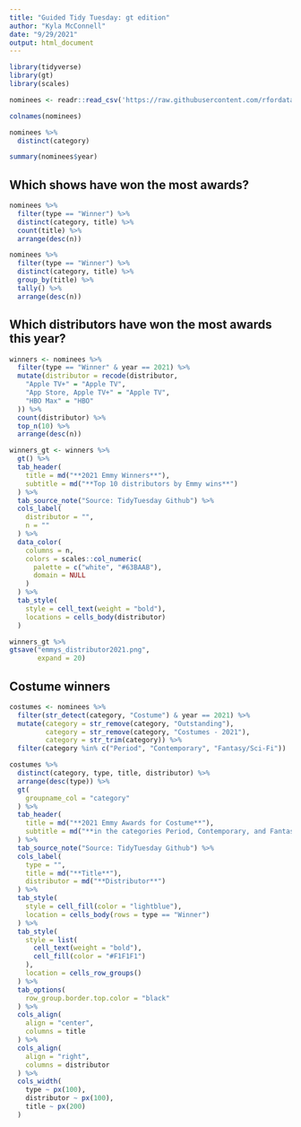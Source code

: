 ```yaml
---
title: "Guided Tidy Tuesday: gt edition"
author: "Kyla McConnell"
date: "9/29/2021"
output: html_document
---
```


```r
library(tidyverse)
library(gt)
library(scales)

nominees <- readr::read_csv('https://raw.githubusercontent.com/rfordatascience/tidytuesday/master/data/2021/2021-09-21/nominees.csv')
```

```r
colnames(nominees)
```

```r
nominees %>% 
  distinct(category)
```

```r
summary(nominees$year)
```

## Which shows have won the most awards?
```r
nominees %>% 
  filter(type == "Winner") %>% 
  distinct(category, title) %>% 
  count(title) %>% 
  arrange(desc(n))

nominees %>% 
  filter(type == "Winner") %>% 
  distinct(category, title) %>% 
  group_by(title) %>% 
  tally() %>% 
  arrange(desc(n))
```

## Which distributors have won the most awards this year?
```r
winners <- nominees %>% 
  filter(type == "Winner" & year == 2021) %>% 
  mutate(distributor = recode(distributor,
    "Apple TV+" = "Apple TV",
    "App Store, Apple TV+" = "Apple TV",
    "HBO Max" = "HBO"
  )) %>% 
  count(distributor) %>% 
  top_n(10) %>% 
  arrange(desc(n))
```

```r
winners_gt <- winners %>% 
  gt() %>% 
  tab_header(
    title = md("**2021 Emmy Winners**"),
    subtitle = md("**Top 10 distributors by Emmy wins**")
  ) %>% 
  tab_source_note("Source: TidyTuesday Github") %>% 
  cols_label(
    distributor = "",
    n = ""
  ) %>% 
  data_color(
    columns = n,
    colors = scales::col_numeric(
      palette = c("white", "#63BAAB"),
      domain = NULL
    )
  ) %>% 
  tab_style(
    style = cell_text(weight = "bold"),
    locations = cells_body(distributor)
  ) 

winners_gt %>% 
gtsave("emmys_distributor2021.png",
       expand = 20)
```


## Costume winners
```r
costumes <- nominees %>% 
  filter(str_detect(category, "Costume") & year == 2021) %>% 
  mutate(category = str_remove(category, "Outstanding"),
         category = str_remove(category, "Costumes - 2021"),
         category = str_trim(category)) %>% 
  filter(category %in% c("Period", "Contemporary", "Fantasy/Sci-Fi"))
```

```r
costumes %>% 
  distinct(category, type, title, distributor) %>% 
  arrange(desc(type)) %>% 
  gt(
    groupname_col = "category"
  ) %>% 
  tab_header(
    title = md("**2021 Emmy Awards for Costume**"),
    subtitle = md("**in the categories Period, Contemporary, and Fantasy/Sci-Fi**")
  ) %>% 
  tab_source_note("Source: TidyTuesday Github") %>% 
  cols_label(
    type = "",
    title = md("**Title**"),
    distributor = md("**Distributor**")
  ) %>% 
  tab_style(
    style = cell_fill(color = "lightblue"),
    location = cells_body(rows = type == "Winner")
  ) %>% 
  tab_style(
    style = list(
      cell_text(weight = "bold"),
      cell_fill(color = "#F1F1F1")
    ),
    location = cells_row_groups()
  ) %>% 
  tab_options(
    row_group.border.top.color = "black"
  ) %>% 
  cols_align(
    align = "center",
    columns = title
  ) %>% 
  cols_align(
    align = "right",
    columns = distributor
  ) %>% 
  cols_width(
    type ~ px(100),
    distributor ~ px(100),
    title ~ px(200)
  )
```

